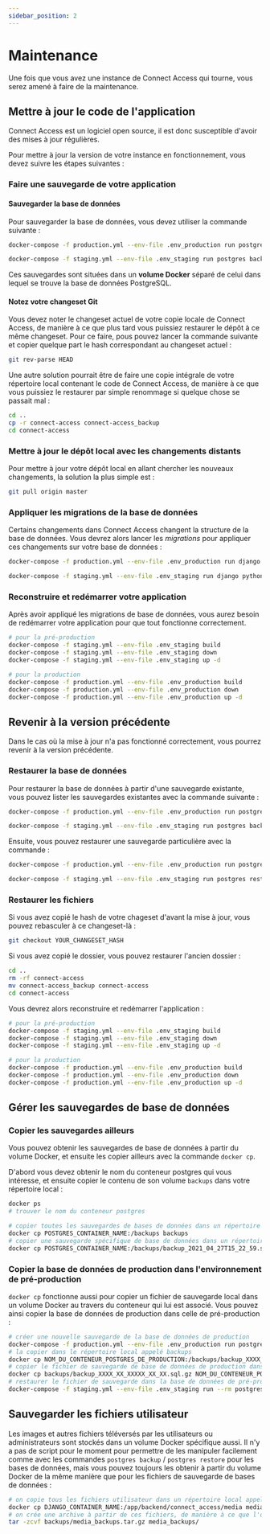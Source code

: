```yaml
---
sidebar_position: 2
---
```



# Maintenance

Une fois que vous avez une instance de <span lang="en">Connect Access</span> qui tourne, vous serez amené à faire de la maintenance.

## Mettre à jour le code de l'application

<span lang="en">Connect Access</span> est un logiciel open source, il est donc susceptible
d'avoir des mises à jour régulières.

Pour mettre à jour la version de votre instance en fonctionnement, vous devez suivre les étapes suivantes :

### Faire une sauvegarde de votre application

#### Sauvegarder la base de données

Pour sauvegarder la base de données, vous devez utiliser la commande suivante :

<Tabs>
  <TabItem value="production" label="Production" default>

```bash
docker-compose -f production.yml --env-file .env_production run postgres backup
```

</TabItem>
<TabItem value="staging" label="Pré-production">

```bash
docker-compose -f staging.yml --env-file .env_staging run postgres backup
```

</TabItem>
</Tabs>

Ces sauvegardes sont situées dans un **volume Docker** séparé de celui dans lequel se trouve la base de données PostgreSQL.

#### Notez votre <span lang="en">changeset</span> Git

Vous devez noter le <span lang="en">changeset</span> actuel de votre copie locale de <span lang="en">Connect Access</span>, de manière à ce que plus tard vous puissiez restaurer le dépôt à ce même <span lang="en">changeset</span>. Pour ce faire, pous pouvez lancer la commande suivante et copier quelque part le <span lang="en">hash</span> correspondant au <span lang="en">changeset</span> actuel :

```bash
git rev-parse HEAD
```

Une autre solution pourrait être de faire une copie intégrale de votre répertoire local contenant le code de <span lang="en">Connect Access</span>, de manière à ce que vous puissiez le restaurer par simple renommage si quelque chose se passait mal :

```bash
cd ..
cp -r connect-access connect-access_backup
cd connect-access
```

### Mettre à jour le dépôt local avec les changements distants

Pour mettre à jour votre dépôt local en allant chercher les nouveaux changements, la solution la plus simple est :

```bash
git pull origin master
```

### Appliquer les migrations de la base de données

Certains changements dans <span lang="en">Connect Access</span> changent la structure de la base de données. Vous devrez alors lancer les _migrations_ pour appliquer ces changements sur votre base de données :

<Tabs>
  <TabItem value="production" label="Production" default>

```bash
docker-compose -f production.yml --env-file .env_production run django python backend/manage.py migrate
```

</TabItem>
<TabItem value="staging" label="Pré-production">

```bash
docker-compose -f staging.yml --env-file .env_staging run django python backend/manage.py migrate
```

</TabItem>
</Tabs>

### Reconstruire et redémarrer votre application

Après avoir appliqué les migrations de base de données, vous aurez besoin de redémarrer votre application pour que tout fonctionne correctement.

```bash
# pour la pré-production
docker-compose -f staging.yml --env-file .env_staging build
docker-compose -f staging.yml --env-file .env_staging down
docker-compose -f staging.yml --env-file .env_staging up -d

# pour la production
docker-compose -f production.yml --env-file .env_production build
docker-compose -f production.yml --env-file .env_production down
docker-compose -f production.yml --env-file .env_production up -d
```

## Revenir à la version précédente

Dans le cas où la mise à jour n'a pas fonctionné correctement, vous pourrez revenir à la version précédente.

### Restaurer la base de données

Pour restaurer la base de données à partir d'une sauvegarde existante, vous pouvez lister les sauvegardes existantes avec la commande suivante :

<Tabs>
  <TabItem value="production" label="Production" default>

```bash
docker-compose -f production.yml --env-file .env_production run postgres backups
```

</TabItem>
<TabItem value="staging" label="Pré-production">

```bash
docker-compose -f staging.yml --env-file .env_staging run postgres backups
```

</TabItem>
</Tabs>

Ensuite, vous pouvez restaurer une sauvegarde particulière avec la commande :

<Tabs>
  <TabItem value="production" label="Production" default>

```bash
docker-compose -f production.yml --env-file .env_production run postgres restore NOM_DU_FICHIER_DE_SAUVEGARDE
```

</TabItem>
<TabItem value="staging" label="Pré-production">

```bash
docker-compose -f staging.yml --env-file .env_staging run postgres restore NOM_DU_FICHIER_DE_SAUVEGARDE
```

</TabItem>
</Tabs>

### Restaurer les fichiers

Si vous avez copié le <span lang="en">hash</span> de votre <span lang="en">chageset</span> d'avant la mise à jour, vous pouvez rebasculer à ce <span lang="en">changeset</span>-là :

```bash
git checkout YOUR_CHANGESET_HASH
```

Si vous avez copié le dossier, vous pouvez restaurer l'ancien dossier :

```bash
cd ..
rm -rf connect-access
mv connect-access_backup connect-access
cd connect-access
```

Vous devrez alors reconstruire et redémarrer l'application :

```bash
# pour la pré-production
docker-compose -f staging.yml --env-file .env_staging build
docker-compose -f staging.yml --env-file .env_staging down
docker-compose -f staging.yml --env-file .env_staging up -d

# pour la production
docker-compose -f production.yml --env-file .env_production build
docker-compose -f production.yml --env-file .env_production down
docker-compose -f production.yml --env-file .env_production up -d
```

## Gérer les sauvegardes de base de données

### Copier les sauvegardes ailleurs

Vous pouvez obtenir les sauvegardes de base de données à partir du volume Docker, et ensuite les copier ailleurs avec la commande `docker cp`.

D'abord vous devez obtenir le nom du conteneur postgres qui vous intéresse, et ensuite copier le contenu de son volume `backups` dans votre répertoire local :

```bash
docker ps
# trouver le nom du conteneur postgres

# copier toutes les sauvegardes de bases de données dans un répertoire local appelé backups
docker cp POSTGRES_CONTAINER_NAME:/backups backups
# copier une sauvegarde spécifique de base de données dans un répertoire local appelé backups
docker cp POSTGRES_CONTAINER_NAME:/backups/backup_2021_04_27T15_22_59.sql.gz backups
```

### Copier la base de données de production dans l'environnement de pré-production

`docker cp` fonctionne aussi pour copier un fichier de sauvegarde local dans un volume Docker au travers du conteneur qui lui est associé. Vous pouvez ainsi copier la base de données de production dans celle de pré-production :

```bash
# créer une nouvelle sauvegarde de la base de données de production
docker-compose -f production.yml --env-file .env_production run postgres backup
# la copier dans le répertoire local appelé backups
docker cp NOM_DU_CONTENEUR_POSTGRES_DE_PRODUCTION:/backups/backup_XXXX_XX_XXXXX_XX_XX.sql.gz backups
# copier le fichier de sauvegarde de base de données de production dans le volume de sauvegarde de base de données de pré-production
docker cp backups/backup_XXXX_XX_XXXXX_XX_XX.sql.gz NOM_DU_CONTENEUR_POSTGRES_DE_PRE-PRODUCTION:/backups/
# restaurer le fichier de sauvegarde dans la base de données de pré-production
docker-compose -f staging.yml --env-file .env_staging run --rm postgres restore backup_XXXX_XX_XXXXX_XX_XX.sql.gz
```

## Sauvegarder les fichiers utilisateur

Les images et autres fichiers téléversés par les utilisateurs ou administrateurs sont stockés dans un volume Docker spécifique aussi. Il n'y a pas de script pour le moment pour permettre de les manipuler facilement comme avec les commandes `postgres backup` / `postgres restore` pour les bases de données, mais vous pouvez toujours les obtenir à partir du volume Docker de la même manière que pour les fichiers de sauvegarde de bases de données :

```bash
# on copie tous les fichiers utilisateur dans un répertoire local appelé media_backups
docker cp DJANGO_CONTAINER_NAME:/app/backend/connect_access/media media_backups
# on crée une archive à partir de ces fichiers, de manière à ce que l'on puisse la copier facilement ailleurs pour la sauvegarder
tar -zcvf backups/media_backups.tar.gz media_backups/
```
